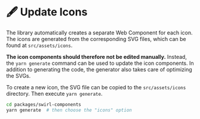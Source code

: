 
<Meta title="Contributions/Update Icons" />

# 🖋 Update Icons

The library automatically creates a separate Web Component for each icon. The
icons are generated from the corresponding SVG files, which can be found at
`src/assets/icons`.

**The icon components should therefore not be edited manually.** Instead, the
`yarn generate` command can be used to update the icon components. In addition
to generating the code, the generator also takes care of optimizing the SVGs.

To create a new icon, the SVG file can be copied to the `src/assets/icons`
directory. Then execute `yarn generate`.

```bash
cd packages/swirl-components
yarn generate  # then choose the "icons" option
```

